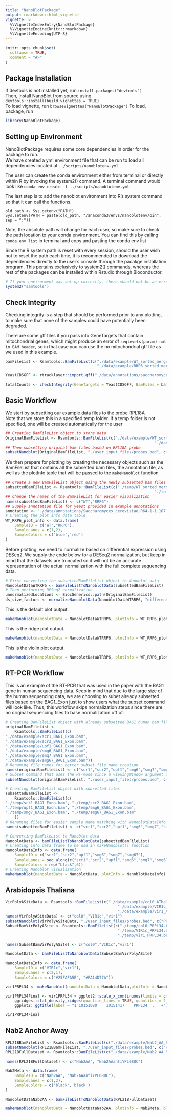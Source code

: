 ```yaml
---
title: "NanoBlotPackage"
output: rmarkdown::html_vignette
vignette: >
  %\VignetteIndexEntry{NanoBlotPackage}
  %\VignetteEngine{knitr::rmarkdown}
  %\VignetteEncoding{UTF-8}
---
```


```r
knitr::opts_chunk$set(
  collapse = TRUE,
  comment = "#>"
)
```

## Package Installation
If devtools is not installed yet, run ```install.packages("devtools")```  
Then, install NanoBlot from source using ```devtools::install(build_vignettes = TRUE)```  
To load vignette, run ```browseVignettes("NanoBlotPackage")```
To load, package, run
```r
library(NanoBlotPackage)
```


## Setting up Environment 
NanoBlotPackage requires some core dependencies in order for the package to run.  
We have created a yml environment file that can be run to load all dependencies located at ```../scripts/nanoblotenv.yml```

The user can create the conda environment either from terminal or directly within R by invoking the system2() command. A terminal command would look like ```conda env create -f ../scripts/nanoblotenv.yml```      

The last step is to add the nanoblot environment into R's system command so that it can call the functions. 
```
old_path <- Sys.getenv("PATH")
Sys.setenv(PATH = paste(old_path, "/anaconda3/envs/nanoblotenv/bin", sep = ":"))
```
Note, the absolute path will change for each user, so make sure to check the path location to your conda environment. You can find this by calling ```conda env list``` in terminal and copy and pasting the conda env list

Since the R system path is reset with every session, should the user wish not to reset the path each time, it is recommended to download the dependencies directly to the user's console through the pacakge installation program. This pertains exclusively to system2() commands, whereas the rest of the packages can be installed within Rstudio through Bioconductor. 

```r
# If your environment was set up correctly, there should not be an error from calling this command. If you have an error with the build, that means that the source was not properly set up. Call Sys.getenv("PATH") to check if nanoblot env is in system path. 
system2("samtools")
```

## Check Integrity 
Checking integrity is a step that should be performed prior to any plotting, to make sure that none of the samples could have potentially been degraded. 

There are some gtf files if you pass into GeneTargets that contain mitochondrial genes, which might produce an error of ```seqlevels(param) not in BAM header```, so in that case you can use the no mitochondrial gtf file as we used in this example. 
```r
bamFileList <- Rsamtools::BamFileList(c("./data/example/WT_sorted_merged.bam",
                                        "./data/example/RRP6_sorted_merged.bam"))

YeastCDSGFF <- rtracklayer::import.gff("./data/annotations/saccharomyces_cerevisiae.20210411.CDS.no_mito.gff")

totalCounts <- checkIntegrity(GeneTargets = YeastCDSGFF, BamFiles = bamFileList)
```


## Basic Workflow 
We start by subsetting our example data files to the probe RPL18A   
Note that we store this in a specified temp folder. If a temp folder is not specified, one will be created automatically for the user
```r
## Creating BamFileList object to store data
OriginalBamFileList <- Rsamtools::BamFileList(c("./data/example/WT_sorted_merged.bam",
																 "./data/example/RRP6_sorted_merged.bam"))
## Then subsetting original bam files based on RPL18A probe
subsetNanoblot(OriginalBamFileList, "./user_input_files/probes.bed", c("RPL18A_Exon1"), tempFilePath = "./temp")
```

We then prepare for plotting by creating the necessary objects such as the BamFileList that contains all the subsetted bam files, the annotation file, as well as the plotInfo table that will be passed to the ```makeNanoblot``` function
``` r
## Create a new BamFileList object using the newly subsetted bam files
subsettedBamFileList <- Rsamtools::BamFileList(c("./temp/WT_sorted_merged_RPL18A_Exon1.bam",
																 "./temp/RRP6_sorted_merged_RPL18A_Exon1.bam"))
## Change the names of the BamFileList for easier visualization
names(subsettedBamFileList) <- c("WT","RRP6")
## Supply annotation file for yeast provided in example annotations
annotation <- "./data/annotations/Saccharomyces_cerevisiae.R64-1-1.107.gtf"
# Creating the plot info data table
WT_RRP6_plot_info <- data.frame(
	SampleID = c("WT","RRP6"),
	SampleLanes = c(1,2),
	SampleColors = c('blue','red')
)
```

Before plotting, we need to normalize based on differential expression using DESeq2. We supply the code below for a DESeq2 normalization, but keep in mind that the datasets are truncated so it will not be an accurate representation of the actual normalization with the full complete sequencing data. 
```r
# First converting the subsettedBamFileList object to Nanoblot data
NanoblotDataWTRRP6 <- bamFileListToNanoblotData(subsettedBamFileList)
# Then performing DESeq2 normalization
unnormalizedLocations <- BiocGenerics::path(OriginalBamFileList)
ds_size_factors <- normalizeNanoblotData(NanoblotDataWTRRP6, "differential", unnormalizedLocations, annotation)
```

This is the default plot output. 
```r
makeNanoblot(nanoblotData = NanoblotDataWTRRP6, plotInfo = WT_RRP6_plot_info, size_factors = ds_size_factors)
```


This is the ridge plot output. 
```r
makeNanoblot(nanoblotData = NanoblotDataWTRRP6, plotInfo = WT_RRP6_plot_info, blotType = "ridge")
```

This is the violin plot output. 
```r
makeNanoblot(nanoblotData = NanoblotDataWTRRP6, plotInfo = WT_RRP6_plot_info, blotType = "violin")
```

## RT-PCR Workflow
This is an example of the RT-PCR that was used in the paper with the BAG1 gene in human sequencing data. Keep in mind that due to the large size of the human sequencing data, we are choosing to subet already subsetted files based on the BAG1_Exon just to show users what the subset command will look like. Thus, this workflow skips normalization steps since there are no original sequencing files to base normalization off of. 
```r
# Creating BamFileList object with already subsetted BAG1 human bam files 
originalBamFileList <- 
	Rsamtools::BamFileList(c(
"./data/example/scr1_BAG1_Exon.bam",
"./data/example/scr2_BAG1_Exon.bam",
"./data/example/upf1_BAG1_Exon.bam",
"./data/example/smg6_BAG1_Exon.bam",
"./data/example/smg7_BAG1_Exon.bam",
"./data/example/smg67_BAG1_Exon.bam"))
# Renaming file names for better subset file name creation
names(originalBamFileList) <- c("scr1","scr2","upf1","smg6","smg7","smg67")
# Subset command that uses the RT-mode since a viewingWindow argument is provided
subsetNanoblot(originalBamFileList, "./user_input_files/probes.bed", c("BAG1_Exon"), viewingWindow = "BAG1_vw", cDNA = TRUE)

# Creating BamFileList object with subsetted files 
subsettedBamFileList <- 
	Rsamtools::BamFileList(c(
"./temp/scr1_BAG1_Exon.bam", "./temp/scr2_BAG1_Exon.bam",
"./temp/upf1_BAG1_Exon.bam", "./temp/smg6_BAG1_Exon.bam",
"./temp/smg7_BAG1_Exon.bam", "./temp/smg67_BAG1_Exon.bam"
	))
# Renaming files for easier sample name matching with NanoblotDataInfo data frame
names(subsettedBamFileList) <- c("scr1","scr2","upf1","smg6","smg7","smg67")

# Converting BamFileList to Nanoblot data
NanoblotData <- bamFileListToNanoblotData(subsettedBamFileList)
# Creating info data frame to be usd in makeNanoblot() function
NanoblotDataInfo <- data.frame(
	SampleID = c("scr1","scr2","upf1","smg6","smg7","smg67"),
	SampleLanes = seq_along(c("scr1","scr2","upf1","smg6","smg7","smg67")),
	SampleColors = rep("black",6))
# Creating Nanoblot visualization
makeNanoblot(nanoblotData = NanoblotData, plotInfo = NanoblotDataInfo)
```

## Arabidopsis Thaliana
```r
VirPolyASiteData <- Rsamtools::BamFileList(c("./data/example/col0_AThalChr1.bam",
												 "./data/example/VIR1c_AThalChr1.bam",
												 "./data/example/vir1_AThalChr1.bam"))
names(VirPolyASiteData) <- c("col0","VIR1c","vir1")
subsetNanoblot(VirPolyASiteData, "./user_input_files/probes.bed", c("PRPL34"), RACE = TRUE, viewingWindow = "PRPL34")
SubsetBamVirPolyASite <- Rsamtools::BamFileList(c("./temp/col0_PRPL34.bam",
												 "./temp/VIR1c_PRPL34.bam",
												 "./temp/vir1_PRPL34.bam"))

names(SubsetBamVirPolyASite) <- c("col0","VIR1c","vir1")

NanoblotData <- bamFileListToNanoblotData(SubsetBamVirPolyASite)

NanoblotDataInfo <- data.frame(
	SampleID = c("VIR1c","vir1"),
	SampleLanes = c(2,1),
	SampleColors = c("#25FAFA5E", "#FA14D77A"))

vir1PRPL34 <- makeNanoblot(nanoblotData = NanoblotData,plotInfo = NanoblotDataInfo, blotType = "ridge")

vir1PRPL34Final <- vir1PRPL34 + ggplot2::scale_x_continuous(limits = c(100,450)) + 
	ggridges::stat_density_ridges(quantile_lines = TRUE, quantiles = 2) + 
	ggplot2::ggtitle(label = "1	10151080	10151417	PRPL34	.	+")

vir1PRPL34Final
```

## Nab2 Anchor Away
```r
RPL21BBamFileList <- Rsamtools::BamFileList(c("./data/example/Nab2_AA_RPL21B_Exon2.bam"))
subsetNanoblot(RPL21BBamFileList, "./user_input_files/probes.bed", c("RPL21B_Exon2"), targetAntiProbes = c("YPL080C"))
RPL21BFullDataset <- Rsamtools::BamFileList(c("./data/example/Nab2_AA_RPL21B_Exon2.bam",
																							"./temp/Nab2_AA_RPL21B_Exon2_RPL21B_Exon2_anti_YPL080C.bam"))
names(RPL21BFullDataset) <- c("Nab2AA", "Nab2AAantiYPL080C")

Nab2Meta <- data.frame(
	SampleID = c("Nab2AA", "Nab2AAantiYPL080C"),
	SampleLanes = c(1,2),
	SampleColors = c('black','black')
)

NanoblotDataNab2AA <- bamFileListToNanoblotData(RPL21BFullDataset)

makeNanoblot(nanoblotData = NanoblotDataNab2AA, plotInfo = Nab2Meta, blotType = "blot", plotTitle = "RPL21B")

```
